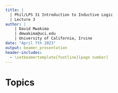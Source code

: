 ```yaml
---
title: | 
  | Phil/LPS 31 Introduction to Inductive Logic
  | Lecture 3
author: |
    | David Mwakima
    | dmwakima@uci.edu
    | University of California, Irvine
date: "April 7th 2023"
output: beamer_presentation
header-includes:
  - \setbeamertemplate{footline}[page number]
---
```


# Topics

\begin{itemize}
\item Inference

\item Deductive Logic

\item Validity

\item Soundness
\end{itemize}